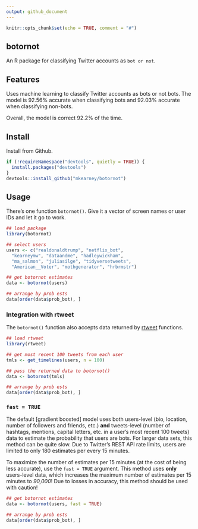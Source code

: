 ```yaml
---
output: github_document
---
```


```r
knitr::opts_chunk$set(echo = TRUE, comment = "#")
```

## botornot

An R package for classifying Twitter accounts as `bot or not`.

## Features

Uses machine learning to classify Twitter accounts as bots or not bots. The model is 92.56% accurate when classifying bots and 92.03% accurate when classifying non-bots.

Overall, the model is correct 92.2% of the time.

## Install

Install from Github.

```r
if (!requireNamespace("devtools", quietly = TRUE)) {
  install.packages("devtools")
}
devtools::install_github("mkearney/botornot")
```

## Usage

There's one function `botornot()`. Give it a vector of screen names or user IDs and let it go to work.

```r
## load package
library(botornot)

## select users
users <- c("realdonaldtrump", "netflix_bot",
  "kearneymw", "dataandme", "hadleywickham",
  "ma_salmon", "juliasilge", "tidyversetweets", 
  "American__Voter", "mothgenerator", "hrbrmstr")

## get botornot estimates
data <- botornot(users)

## arrange by prob ests
data[order(data$prob_bot), ]
```

### Integration with rtweet

The `botornot()` function also accepts data returned by [rtweet](http://rtweet.info) functions.

```r
## load rtweet
library(rtweet)

## get most recent 100 tweets from each user
tmls <- get_timelines(users, n = 100)

## pass the returned data to botornot()
data <- botornot(tmls)

## arrange by prob ests
data[order(data$prob_bot), ]
```

### `fast = TRUE`

The default [gradient boosted] model uses both users-level (bio, location, number of followers and friends, etc.) **and** tweets-level (number of hashtags, mentions, capital letters, etc. in a user's most recent 100 tweets) data to estimate the probability that users are bots. For larger data sets, this method can be quite slow. Due to Twitter's REST API rate limits, users are limited to only 180 estimates per every 15 minutes. 

To maximize the number of estimates per 15 minutes (at the cost of being less accurate), use the `fast = TRUE` argument. This method uses **only** users-level data, which increases the maximum number of estimates per 15 minutes to *90,000*! Due to losses in accuracy, this method should be used with caution!

```r
## get botornot estimates
data <- botornot(users, fast = TRUE)

## arrange by prob ests
data[order(data$prob_bot), ]
```
